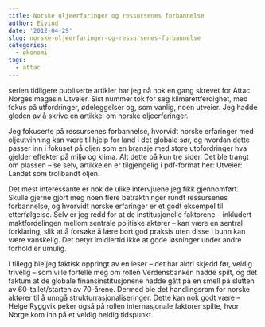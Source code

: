 ```yaml
---
title: Norske oljeerfaringer og ressursenes forbannelse
author: Eivind
date: '2012-04-29'
slug: norske-oljeerfaringer-og-ressursenes-forbannelse
categories:
  - økonomi
tags:
  - attac
---
```


 serien tidligere publiserte artikler har jeg nå nok en gang skrevet for Attac Norges magasin Utveier. Sist nummer tok for seg klimarettferdighet, med fokus på utfordringer, ødeleggelser og, som vanlig, noen utveier. Jeg hadde gleden av å skrive en artikkel om norske oljeerfaringer.

Jeg fokuserte på ressursenes forbannelse, hvorvidt norske erfaringer med oljeutvinning kan være til hjelp for land i det globale sør, og hvordan dette passer inn i fokuset på oljen som en bransje med store utofordringer hva gjelder effekter på miljø og klima. Alt dette på kun tre sider. Det ble trangt om plassen – se selv, artikkelen er tilgjengelig i pdf-format her: Utveier: Landet som trollbandt oljen.

Det mest interessante er nok de ulike intervjuene jeg fikk gjennomført. Skulle gjerne gjort meg noen flere betraktninger rundt ressursenes forbannelse, og hvorvidt norske erfaringer er et godt eksempel til etterfølgelse. Selv er jeg redd for at de institusjonelle faktorene – inkludert maktfordelingen mellom sentrale politiske aktører – kan være en sentral forklaring, slik at å forsøke å lære bort god praksis uten disse i bunn kan være vanskelig. Det betyr imidlertid ikke at gode løsninger under andre forhold er umulig.

I tillegg ble jeg faktisk oppringt av en leser – det har aldri skjedd før, veldig trivelig – som ville fortelle meg om rollen Verdensbanken hadde spilt, og det faktum at de globale finansinstitusjonene hadde gått på en smell på slutten av 60-tallet/starten av 70-årene. Dermed ble det handlingsrom for norske aktører til å unngå strukturrasjonaliseringer. Dette kan nok godt være – Helge Ryggvik peker også på rollen internasjonale faktorer spilte, hvor Norge kom inn på et veldig heldig tidspunkt.